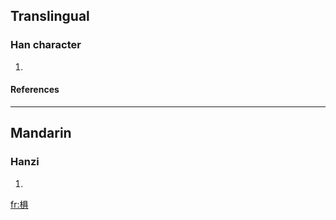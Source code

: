 ==Translingual==
===Han character===
{{Han char|rn=75|rad=木|as=08|sn=12|four=4698<sub>1</sub>|canj=木月一金 (DBMC)}}
# {{defn|Han|sort=木08}}
====References====
{{Han ref|kx=0535.250|dkj=15013|hdz=21231.090|uh=6907|ud=26887|bh=D9BC|bd=55740}}

----
==Mandarin==
===Hanzi===
{{cmn-hanzi|pin=[[jǔ]] (ju3)|wg=chü<sup>3</sup>}}
# {{defn|Mandarin}}

[[fr:椇]]
